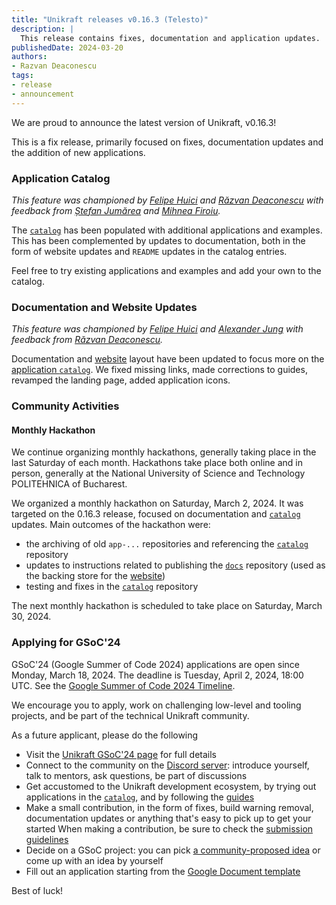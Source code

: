 ```yaml
---
title: "Unikraft releases v0.16.3 (Telesto)"
description: |
  This release contains fixes, documentation and application updates.
publishedDate: 2024-03-20
authors:
- Razvan Deaconescu
tags:
- release
- announcement
---
```


We are proud to announce the latest version of Unikraft, v0.16.3!

This is a fix release, primarily focused on fixes, documentation updates and the addition of new applications.

### Application Catalog

_This feature was championed by [Felipe Huici](https://github.com/felipehuici) and [Răzvan Deaconescu](https://github.com/razvand) with feedback from [Ștefan Jumărea](https://github.com/StefanJum) and [Mihnea Firoiu](https://github.com/Mihnea0Firoiu)._

The [`catalog`](https://github.com/unikraft/catalog) has been populated with additional applications and examples.
This has been complemented by updates to documentation, both in the form of website updates and `README` updates in the catalog entries.

Feel free to try existing applications and examples and add your own to the catalog.

### Documentation and Website Updates

_This feature was championed by [Felipe Huici](https://github.com/felipehuici) and [Alexander Jung](https://github.com/nderjung) with feedback from [Răzvan Deaconescu](https://github.com/razvand)._

Documentation and [website](https://unikraft.org/) layout have been updated to focus more on the [application `catalog`](https://github.com/unikraft/catalog).
We fixed missing links, made corrections to guides, revamped the landing page, added application icons.

### Community Activities

#### Monthly Hackathon

We continue organizing monthly hackathons, generally taking place in the last Saturday of each month.
Hackathons take place both online and in person, generally at the National University of Science and Technology POLITEHNICA of Bucharest.

We organized a monthly hackathon on Saturday, March 2, 2024.
It was targeted on the 0.16.3 release, focused on documentation and [`catalog`](https://github.com/unikraft/catalog) updates.
Main outcomes of the hackathon were:

* the archiving of old `app-...` repositories and referencing the [`catalog`](https://github.com/unikraft/catalog) repository
* updates to instructions related to publishing the [`docs`](https://github.com/unikraft/docs) repository (used as the backing store for the [website](https://unikraft.org/))
* testing and fixes in the [`catalog`](https://github.com/unikraft/catalog) repository

The next monthly hackathon is scheduled to take place on Saturday, March 30, 2024.

### Applying for GSoC'24

GSoC'24 (Google Summer of Code 2024) applications are open since Monday, March 18, 2024.
The deadline is Tuesday, April 2, 2024, 18:00 UTC.
See the [Google Summer of Code 2024 Timeline](https://developers.google.com/open-source/gsoc/timeline).

We encourage you to apply, work on challenging low-level and tooling projects, and be part of the technical Unikraft community.

As a future applicant, please do the following

* Visit the [Unikraft GSoC'24 page](https://github.com/unikraft/gsoc/tree/staging/gsoc-2024) for full details
* Connect to the community on the [Discord server](https://bit.ly/UnikraftDiscord):
  introduce yourself, talk to mentors, ask questions, be part of discussions
* Get accustomed to the Unikraft development ecosystem, by trying out applications in the [`catalog`](https://github.com/unikraft/catalog), and by following the [guides](https://unikraft.org/guides)
* Make a small contribution, in the form of fixes, build warning removal, documentation updates or anything that's easy to pick up to get your started
  When making a contribution, be sure to check the [submission guidelines](https://unikraft.org/docs/contributing/unikraft)
* Decide on a GSoC project:
  you can pick [a community-proposed idea](https://github.com/unikraft/gsoc/blob/staging/gsoc-2024/ideas.md) or come up with an idea by yourself
* Fill out an application starting from the [Google Document template](https://docs.google.com/document/d/1TjoRgWMTjB114QlRVc7N5rZ6rswUzEN-JS-G_gB0Bso/edit?usp=sharing)

Best of luck!

